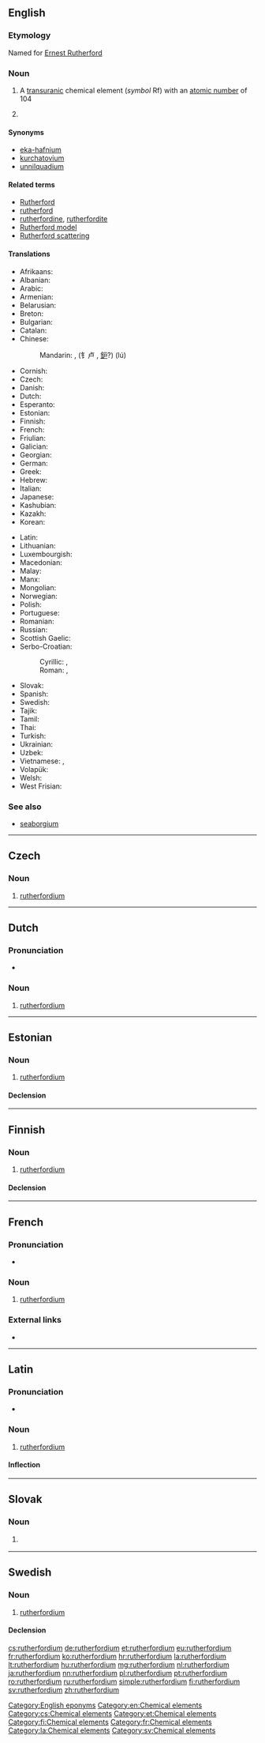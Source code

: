 {{also|Rutherfordium}}
==English==

{{elements|Rf|lawrencium|Lr|dubnium|Db}}

===Etymology===
Named for [[w:Ernest Rutherford|Ernest Rutherford]]

===Noun===
{{en-noun|-}}
{{wikipedia}}

# A [[transuranic]] chemical element (''symbol'' Rf) with an [[atomic number]] of 104
# {{context|obsolete|lang=en}} {{non-gloss definition|A rejected name for [[seaborgium]]}}

====Synonyms====
* [[eka-hafnium]] {{qualifier|used before the element was discovered}}
* [[kurchatovium]] {{qualifier|name proposed by Russian scientists, but rejected}}
* [[unnilquadium]] {{qualifier|used before the element was officially named}}

====Related terms====
* [[w:Ernest Rutherford|Rutherford]]
* [[rutherford]]<!--unit of radioactive decay-->
* [[rutherfordine]], [[rutherfordite]]
* [[Rutherford model]]
* [[Rutherford scattering]]

====Translations====
{{trans-top|chemical element}}
* Afrikaans: {{t|af|rutherfordium}}
* Albanian: {{t|sq|raderfordium}}
* Arabic: {{t|ar|روذرفورديوم|tr=roðarfórdiyum|m}}
* Armenian: {{t|hy|ռեզերֆորդիում|tr=ṙezerfordium}}
* Belarusian: {{t|be|курчатовiй|tr=kurčátovij|m}}
* Breton: {{t|br|rutherfordiom}}
* Bulgarian: {{t|bg|ръдърфордий|tr=rədərfordij|m}}
* Catalan: {{t|ca|rutherfordi|m}}
* Chinese:
*: Mandarin: {{t+check|cmn|鑪}}, (钅卢 , [[鈩]]?) (lú)
* Cornish: {{t|kw|rutherfordyum}}
* Czech: {{t+|cs|rutherfordium}}
* Danish: {{t|da|rutherfordium}}
* Dutch: {{t+|nl|rutherfordium|n}}
* Esperanto: {{t|eo|ruterfordio}}
* Estonian: {{t+|et|rutherfordium}}
* Finnish: {{t+|fi|rutherfordium}}
* French: {{t+|fr|rutherfordium|m}}
* Friulian: {{t|fur|rutherfordi}}
* Galician: {{t+|gl|rutherfordio|m}}
* Georgian: {{t|ka|კურჩატოვიუმი|tr=kurč‘atoviumi}}
* German: {{t+|de|Rutherfordium|n}}
* Greek: {{t|el|ραδερφόρντιο|n|tr=raderfórntio}}
* Hebrew: {{t|he|רותרפורדיום|tr=ruterfórdiyum}}
* Italian: {{t+|it|rutherfordio|m}}
* Japanese: {{t|ja|ラザホルジウム|tr=razahorujiumu}}
* Kashubian: {{t|csb|rutherford}}
* Kazakh: {{t|kk|курчатовий|tr=kurčatovii|sc=Cyrl}}
* Korean: {{t|ko|러더포듐|tr=reodeopodyum}}
{{trans-mid}}
* Latin: {{t+|la|rutherfordium}}
* Lithuanian: {{t|lt|ruterfordis}}
* Luxembourgish: {{t|lb|Rutherfordium}}
* Macedonian: {{t|mk|радерфордиум|tr=raderfórdium|m}}
* Malay: {{t|ms|ruterfordium}}
* Manx: {{t|gv|rutherfordium}}
* Mongolian: {{t|mn|курчатоби|tr=kurčatobi}}
* Norwegian: {{t|no|rutherfordium}}
* Polish: {{t+|pl|rutherford|m}}
* Portuguese: {{t+|pt|ruterfórdio|m}}
* Romanian: {{t+|ro|rutherfordiu|n}}
* Russian: {{t+|ru|резерфордий|m|tr=rezerfórdij}}
* Scottish Gaelic: {{t|gd|rutarfoirdiam}}
* Serbo-Croatian:
*: Cyrillic: {{t|sh|ратерфордиjум|m|sc=Cyrl}}, {{t|sh|рутхерфордиј|sc=Cyrl}}
*: Roman: {{t|sh|raterfordijum|m}}, {{t+|sh|rutherfordij}}
* Slovak: {{t|sk|rutherfordium}}
* Spanish: {{t+|es|rutherfordio|m}}
* Swedish: {{t+|sv|rutherfordium|n}}
* Tajik: {{t|tg|kurchatovi'}}
* Tamil: {{t|ta|ருதெர்போர்டியம்|tr=ruterpōrţiyam}}
* Thai: {{t|th|รูเทอร์ฟอร์เดียม|tr=rūthoefodiam}}
* Turkish: {{t+|tr|rutherfordyum}}
* Ukrainian: {{t|uk|резерфордiй|tr=rezerfórdij|m}}
* Uzbek: {{t|uz|дубний|tr=dúbniy|sc=Cyrl}}
* Vietnamese: {{t+|vi|rutherfordi}}, {{t|vi|kusatovi}}
* Volapük: {{t+|vo|ruterfordin}}
* Welsh: {{t|cy|rutherffordiwm}}
* West Frisian: {{t|fy|rutherfordium}}
{{trans-bottom}}

===See also===
* [[seaborgium]]<!--for which the name "rutherfordium" was proposed before the element was officially named-->

[[Category:English eponyms]]
[[Category:en:Chemical elements]]

----

==Czech==

===Noun===
{{cs-noun|g=n}}

# [[#English|rutherfordium]]

[[Category:cs:Chemical elements]]

----

==Dutch==
{{wikipedia|lang=nl}}
{{elements|Rf|lawrencium|Lr|dubnium|Db|lang=nl}}

===Pronunciation===
* {{audio|Nl-rutherfordium.ogg|Audio|lang=nl}}

===Noun===
{{nl-noun|n|-|-}}

# [[#English|rutherfordium]]

----

==Estonian==

===Noun===
{{et-noun|rutherfordiumi|rutherfordiumi|par2=rutherfordiumit}}

# [[#English|rutherfordium]]

====Declension====
{{et-decl-seminar|rutherfordium}}
{{et-decl-redel|rutherfordium}}

[[Category:et:Chemical elements]]

----

==Finnish==
{{wikipedia|lang=fi}}

===Noun===
{{fi-noun}}

# [[#English|rutherfordium]]

====Declension====
{{fi-decl-risti|n=sg|rutherfordium|||a|i=0}}

[[Category:fi:Chemical elements]]

----

==French==

===Pronunciation===
* {{IPA|/ʁy.tɛʁ.fɔʁ.djɔm/ |lang=fr}}

===Noun===
{{fr-noun|m}}

# [[rutherfordium#English|rutherfordium]]

===External links===
* {{R:TLFi}}

[[Category:fr:Chemical elements]]

----

==Latin==
{{wikipedia|lang=la}}

===Pronunciation===
* {{la-pronunc|rutherfordium}}

===Noun===
{{la-noun|rutherfordium|rutherfordii|rutherfordiī|n|second}}

# [[#English|rutherfordium]]

====Inflection====
{{la-decl-2nd-N|rutherfordi}}

[[Category:la:Chemical elements]]

----

==Slovak==
{{elements|Rf|lawrencium|Lr|dubnium|Db|lang=sk}}

===Noun===
{{sk-noun|g=n|gen=rutherfordia|decl=mesto}}

# {{l|en|rutherfordium}} {{gloss|element}}

----

==Swedish==
{{wikipedia|lang=sv}}

===Noun===
{{sv-noun|n}}

# [[#English|rutherfordium]]

====Declension====
{{sv-noun-unc-irreg-n|2=rutherfordiumet}}

[[Category:sv:Chemical elements]]

[[cs:rutherfordium]]
[[de:rutherfordium]]
[[et:rutherfordium]]
[[eu:rutherfordium]]
[[fr:rutherfordium]]
[[ko:rutherfordium]]
[[hr:rutherfordium]]
[[la:rutherfordium]]
[[lt:rutherfordium]]
[[hu:rutherfordium]]
[[mg:rutherfordium]]
[[nl:rutherfordium]]
[[ja:rutherfordium]]
[[nn:rutherfordium]]
[[pl:rutherfordium]]
[[pt:rutherfordium]]
[[ro:rutherfordium]]
[[ru:rutherfordium]]
[[simple:rutherfordium]]
[[fi:rutherfordium]]
[[sv:rutherfordium]]
[[zh:rutherfordium]]